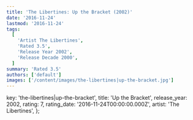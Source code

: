 ```yaml
---
title: 'The Libertines: Up the Bracket (2002)'
date: '2016-11-24'
lastmod: '2016-11-24'
tags:
  [
    'Artist The Libertines',
    'Rated 3.5',
    'Release Year 2002',
    'Release Decade 2000',
  ]
summary: 'Rated 3.5'
authors: ['default']
images: ['/content/images/the-libertines|up-the-bracket.jpg']
---
```


  key: 'the-libertines|up-the-bracket',
  title: 'Up the Bracket',
  release_year: 2002,
  rating: 7,
  rating_date: '2016-11-24T00:00:00.000Z',
  artist: 'The Libertines',
};

<MusicRating data={data} />
